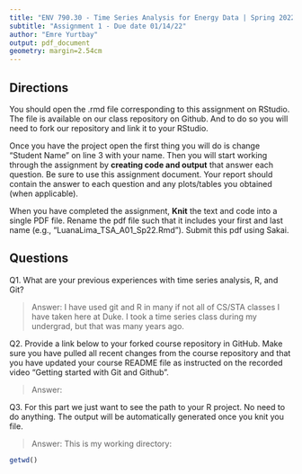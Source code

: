 ```yaml
---
title: "ENV 790.30 - Time Series Analysis for Energy Data | Spring 2022"
subtitle: "Assignment 1 - Due date 01/14/22"
author: "Emre Yurtbay"
output: pdf_document
geometry: margin=2.54cm
---
```


## Directions

You should open the .rmd file corresponding to this assignment on RStudio. The file is available on our class repository on Github. And to do so you will need to fork our repository and link it to your RStudio.  

Once you have the project open the first thing you will do is change "Student Name" on line 3 with your name. 
Then you will start working through the assignment by  **creating code and output** that answer each question. Be sure to use this assignment document. Your report should contain the answer to each question and any plots/tables you obtained (when applicable).

When you have completed the assignment, **Knit** the text and code into a single PDF file. Rename the pdf file such that it includes your first and last name (e.g., "LuanaLima_TSA_A01_Sp22.Rmd"). Submit this pdf using Sakai. 

## Questions

Q1. What are your previous experiences with time series analysis, R, and Git? 

> Answer: I have used git and R in many if not all of CS/STA classes I have 
taken here at Duke. I took a time series class during my undergrad, but that 
was many years ago.


Q2. Provide a link below to your forked course repository in GitHub. Make sure you have pulled all recent changes from the course repository and that you have updated your course README file as instructed on the recorded video "Getting started with Git and Github". 

> Answer: 


Q3. For this part we just want to see the path to your R project. No need to do anything. The output will be automatically generated once you knit you file. 

> Answer: This is my working directory:

```r
getwd()
````


